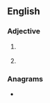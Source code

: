 ==English==

===Adjective===
{{en-adj|-}}

# {{lb|en|law|of a court case}} {{abbreviation of|en|dismissed [[without prejudice]]}}
# {{lb|en|law|of a court case}} {{abbreviation of|en|dismissed for want of [[prosecution]]}}

===Anagrams===
* {{anagrams|en|a=dopw|dowp}}